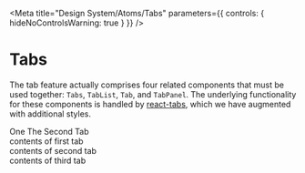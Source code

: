 <!--
// Recidiviz - a data platform for criminal justice reform
// Copyright (C) 2021 Recidiviz, Inc.
//
// This program is free software: you can redistribute it and/or modify
// it under the terms of the GNU General Public License as published by
// the Free Software Foundation, either version 3 of the License, or
// (at your option) any later version.
//
// This program is distributed in the hope that it will be useful,
// but WITHOUT ANY WARRANTY; without even the implied warranty of
// MERCHANTABILITY or FITNESS FOR A PARTICULAR PURPOSE.  See the
// GNU General Public License for more details.
//
// You should have received a copy of the GNU General Public License
// along with this program.  If not, see <https://www.gnu.org/licenses/>.
// =============================================================================
-->


<Meta
  title="Design System/Atoms/Tabs"
  parameters={{ controls: { hideNoControlsWarning: true } }}
/>

# Tabs

The tab feature actually comprises four related components that must be used together:
`Tabs`, `TabList`, `Tab`, and `TabPanel`. The underlying functionality for these
components is handled by [react-tabs](https://www.npmjs.com/package/react-tabs),
which we have augmented with additional styles.

<Canvas>
  <Story name="Tabs">
    <Tabs>
      <TabList>
        <Tab>One</Tab>
        <Tab>The Second Tab</Tab>
        <Tab>
          <Icon kind="Star" size={24} />
        </Tab>
      </TabList>
      <TabPanel>
        <div>contents of first tab</div>
      </TabPanel>
      <TabPanel>
        <div>contents of second tab</div>
      </TabPanel>
      <TabPanel>
        <div>contents of third tab</div>
      </TabPanel>
    </Tabs>
  </Story>
</Canvas>
